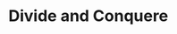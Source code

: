 # Divide and Conquere {#going-further-webdev}
<!--
## Motivations
Adapting an external HTML template to R requires time, efforts and competent people. 
What if, instead, we decided to:

  - Handle the UI part with HTML, JS and CSS.
  - Handle the server part with R. 
  - Communicate between R and JS with the websocket to exchange information. 
  
Theoretically, any front-end web developer could take care of the first task. 
The second task could be handled by any R programmer. The third task involves both developers, the R guy will leverage `session$sendCustomMessage` and the UI guy will use `Shiny.setInputvalue`. 

Eventually, this would allow the R guy, that is most of the time not a UI design expert, to focus on the business logic and extract function out of `reactive` to avoid sub optimal apps. On the other hands, the web developer could focus on building the user interface and prepare the link with the R part, without necessarily have a deep knowledge of R.


## Start of the art
Let's make a list of all requirements for such a project. Since we are working with both web languages and R, we may leverage `{packer}` [@R-packer] that briefly allows to use `webpack`, a JavaScript bundler in any R project. Moreover, we need a robust R package template structure for Shiny, which is a good task for `{golem}`. As for the icing on the cake, `{packer}` offers a plug and play function to set up a `{golem}` project with `webpack`, through `packer::scaffold_golem()`. 

::: {.noteblock data-latex=""}
An excellent introduction exposing how to maintain robust JavaScript code inside a Shiny project, featuring Webpack and NPM, may be found in [JavaScript for R](https://book.javascript-for-r.com/webpack-intro.html) by John Coene. 
:::


To go even further, part of the app logic may be delegated to a Plumber API, which the web
developer can query to fetch data from. 

## Final product
Final code project may be found [here](https://github.com/RinteRface/shinyComponent/tree/caa07bb9e845f827ddc54679586cc54b6338039d). 

-->
